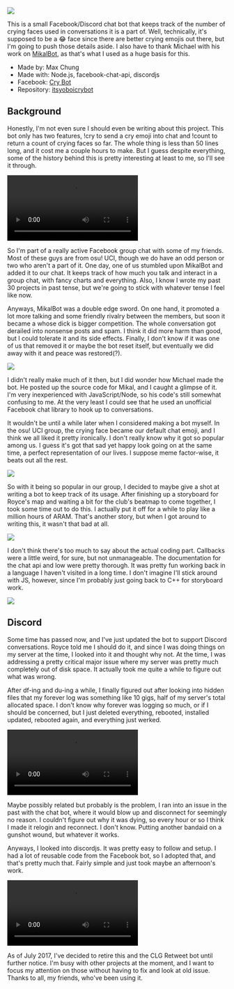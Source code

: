 <img src="https://maxrchung-rails.s3.amazonaws.com/uploads/asian_wassup2.jpg" />

This is a small Facebook/Discord chat bot that keeps track of the number of crying faces used in conversations it is a part of. Well, technically, it's supposed to be a :joy: face since there are better crying emojis out there, but I'm going to push those details aside. I also have to thank Michael with his work on [MikalBot](https://github.com/failedxyz/MikalBot), as that's what I used as a huge basis for this.

*   Made by: Max Chung
*   Made with: Node.js, facebook-chat-api, discordjs
*   Facebook: [Cry Bot](https://www.facebook.com/itsyoboicrybot)
*   Repository: [itsyoboicrybot](https://github.com/maxrchung/itsyoboicrybot)

## Background

Honestly, I'm not even sure I should even be writing about this project. This bot only has two features, !cry to send a cry emoji into chat and !count to return a count of crying faces so far. The whole thing is less than 50 lines long, and it cost me a couple hours to make. But I guess despite everything, some of the history behind this is pretty interesting at least to me, so I'll see it through.

<video autoplay controls loop><source src="https://maxrchung-rails.s3.amazonaws.com/uploads/stubby_showdown.webm"/></video>

So I'm part of a really active Facebook group chat with some of my friends. Most of these guys are from osu! UCI, though we do have an odd person or two who aren't a part of it. One day, one of us stumbled upon MikalBot and added it to our chat. It keeps track of how much you talk and interact in a group chat, with fancy charts and everything. Also, I know I wrote my past 30 projects in past tense, but we're going to stick with whatever tense I feel like now.

Anyways, MikalBot was a double edge sword. On one hand, it promoted a lot more talking and some friendly rivalry between the members, but soon it became a whose dick is bigger competition. The whole conversation got derailed into nonsense posts and spam. I think it did more harm than good, but I could tolerate it and its side effects. Finally, I don't know if it was one of us that removed it or maybe the bot reset itself, but eventually we did away with it and peace was restored(?).

<img src="https://maxrchung-rails.s3.amazonaws.com/uploads/cupcake_ptsd.gif" />

I didn't really make much of it then, but I did wonder how Michael made the bot. He posted up the source code for Mikal, and I caught a glimpse of it. I'm very inexperienced with JavaScript/Node, so his code's still somewhat confusing to me. At the very least I could see that he used an unofficial Facebook chat library to hook up to conversations.

It wouldn't be until a while later when I considered making a bot myself. In the osu! UCI group, the crying face became our default chat emoji, and I think we all liked it pretty ironically. I don't really know why it got so popular among us. I guess it's got that sad yet happy look going on at the same time, a perfect representation of our lives. I suppose meme factor-wise, it beats out all the rest.

<img src="https://maxrchung-rails.s3.amazonaws.com/uploads/royce_yellow.jpg" />

So with it being so popular in our group, I decided to maybe give a shot at writing a bot to keep track of its usage. After finishing up a storyboard for Royce's map and waiting a bit for the club's beatmap to come together, I took some time out to do this. I actually put it off for a while to play like a million hours of ARAM. That's another story, but when I got around to writing this, it wasn't that bad at all.

<img src="https://maxrchung-rails.s3.amazonaws.com/uploads/top_nop.png" />

I don't think there's too much to say about the actual coding part. Callbacks were a little weird, for sure, but not unmanageable. The documentation for the chat api and low were pretty thorough. It was pretty fun working back in a language I haven't visited in a long time. I don't imagine I'll stick around with JS, however, since I'm probably just going back to C++ for storyboard work.

<img src="https://maxrchung-rails.s3.amazonaws.com/uploads/royce_blue.jpg" />

## Discord

Some time has passed now, and I've just updated the bot to support Discord conversations. Royce told me I should do it, and since I was doing things on my server at the time, I looked into it and thought why not. At the time, I was addressing a pretty critical major issue where my server was pretty much completely out of disk space. It actually took me quite a while to figure out what was wrong.

After df-ing and du-ing a while, I finally figured out after looking into hidden files that my forever log was something like 10 gigs, half of my server's total allocated space. I don't know why forever was logging so much, or if I should be concerned, but I just deleted everything, rebooted, installed updated, rebooted again, and everything just werked.

<video autoplay loop controls><source src="https://maxrchung-rails.s3.amazonaws.com/uploads/alpaca_boop.mp4"/></video>

Maybe possibly related but probably is the problem, I ran into an issue in the past with the chat bot, where it would blow up and disconnect for seemingly no reason. I couldn't figure out why it was dying, so every hour or so I think I made it relogin and reconnect. I don't know. Putting another bandaid on a gunshot wound, but whatever it works.

Anyways, I looked into discordjs. It was pretty easy to follow and setup. I had a lot of reusable code from the Facebook bot, so I adopted that, and that's pretty much that. Fairly simple and just took maybe an afternoon's work.

<video autoplay loop controls><source src="https://maxrchung-rails.s3.amazonaws.com/uploads/corgi_sweeper.mp4"/></video>

As of July 2017, I've decided to retire this and the CLG Retweet bot until further notice. I'm busy with other projects at the moment, and I want to focus my attention on those without having to fix and look at old issue. Thanks to all, my friends, who've been using it.